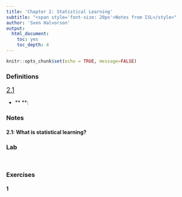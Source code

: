 ```yaml
---
title: 'Chapter 2: Statistical Learning'
subtitle: "<span style='font-size: 20px'>Notes from ISL</style>"
author: 'Sven Halvorson'
output:
  html_document:
    toc: yes
    toc_depth: 4
---
```


```r
knitr::opts_chunk$set(echo = TRUE, message=FALSE)
```

### Definitions
<u><span style='font-size: 18px'>2.1</u></style>
  
* ** **:
  
### Notes

#### 2.1: What is statistical learning?


### Lab

```r

```

```r

```

### Exercises
  
#### 1
